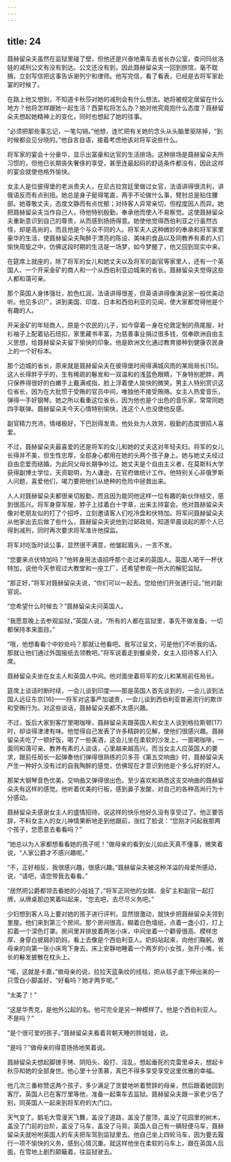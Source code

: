 ```yaml
---
---
---
```

title: 24
---




聂赫留朵夫虽然在监狱里碰了壁，但他还是兴奋地乘车去省长办公室，查问玛丝洛娃的减刑公文有没有到达。公文还没有到，因此聂赫留朵夫一回到旅馆，毫不耽搁，立刻写信把这事告诉谢列宁和律师。他写完信，看了看表，已经是去将军家赴宴的时候了。

在路上他又想到，不知道卡秋莎对她的减刑会有什么想法。她将被规定居留在什么地方？他将怎样跟她一起生活？西蒙松将怎么办？她对他究竟抱什么态度？聂赫留朵夫想起她精神上的变化，同时也想起了她的往事。

“必须把那些事忘记，一笔勾销。”他想，连忙把有关她的念头从头脑里驱除掉，“到时候都会见分晓的。”他自言自语，接着考虑他该对将军说些什么。

将军家的宴会十分豪华，显示出富豪和达官的生活排场。这种排场是聂赫留朵夫所习惯的，但他已长期丧失奢侈的享受，甚至连最起码的舒适条件都没有，因此这样的宴会就使他格外愉快。

女主人是位彼得堡的老派贵夫人，在尼古拉宫廷里做过女官，法语讲得很流利，讲俄语反而有点别扭。她总是身子挺得笔直，两手不论做什么事，臂肘总是贴住腰部。她尊敬丈夫，态度文静而有点忧郁；对待客人异常亲切，但程度因人而异。她把聂赫留朵夫当作自己人，待他特别殷勤，奉承他而使人不易察觉。这使聂赫留朵夫重新意识到自己的尊贵，从而感到扬扬得意。她使他觉得西伯利亚之行虽然古怪，却是高尚的，而且他是个与众不同的人。将军夫人这种微妙的奉承和将军家里豪华的生活，使聂赫留朵夫陶醉于漂亮的陈设、美味的食品以及同教养有素的人们愉快周旋之中，仿佛这段时期的生活是一场梦，如今梦醒了，他又回到现实中来。

在筵席上就座的，除了将军的女儿和她丈夫以及将军的副官等家里人，还有一个英国人、一个开采金矿的商人和一个从西伯利亚边城来的省长。聂赫留朵夫觉得这些人都和蔼可亲。

那个英国人身体强壮，脸色红润，法语讲得很差，但英语讲得像演说家一般优美动听。他见多识广，讲到美国、印度、日本和西伯利亚的见闻，使大家都觉得他是个有趣的人。

开采金矿的年轻商人，原是个农民的儿子，如今穿着一身在伦敦定制的燕尾服，衬衫袖子上配着钻石纽扣，家里藏书丰富，为慈善事业捐过很多钱，信奉欧洲自由主义思想，给聂赫留朵夫留下愉快的印象。他是欧洲文化通过教育接种到健康农民身上的一个好标本。

那个边城的省长，原来就是聂赫留朵夫在彼得堡时闹得满城风雨的某局局长[15]。这人长得胖乎乎的，生有稀疏的鬈发和一双温和的浅蓝色眼睛，下身特别肥胖，两只保养得很好的白嫩手上戴满戒指，脸上浮着使人愉快的微笑。男主人特别赏识这位省长，因为在大批惯于受贿的官员中间，唯独他不接受贿赂。女主人热爱音乐，弹得一手好钢琴。她之所以看重这位省长，因为他也是个出色的音乐家，常常同她四手联弹。聂赫留朵夫今天心情特别愉快，连这个人也没使他反感。

副官精力充沛，情绪极好，下巴刮得发青。他处处为人效劳，殷勤的态度很招人喜爱。

不过，聂赫留朵夫最喜爱的还是将军的女儿和她的丈夫这对年轻夫妇。将军的女儿长得并不美，但生性忠厚，全部身心都用在她的头两个孩子身上。她与她丈夫经过自由恋爱而结婚，为此同父母长期争吵过。她丈夫是个自由主义者，在莫斯科大学获得副博士学位，天资聪明，为人谦逊，在官府做统计工作。他特别关心非俄罗斯人问题，喜爱他们，竭力要把他们从绝种的危险中拯救出来。

人人对聂赫留朵夫都很亲切殷勤，而且因为能同他这样一位有趣的新伙伴结交，感到很高兴。将军身穿军服，脖子上挂着白十字章，出来主持宴会。他对聂赫留朵夫像对老朋友似的打了个招呼，立刻邀请客人们吃冷盘和伏特加。将军问聂赫留朵夫从他家出去后做了些什么，聂赫留朵夫说他到过邮政局，知道早晨谈起的那个人已得到减刑，同时再次要求将军准许他探监。

将军对吃饭时谈公事，显然很不满意，他皱起眉头，一言不发。

“您要来点伏特加吗？”他转身用法语招呼那个走过来的英国人。英国人喝干一杯伏特加，说他今天参观过大教堂和一座工厂，还希望参观一所大的解犯监狱。

“那正好，”将军对聂赫留朵夫说，“你们可以一起去。您给他们开张通行证。”他对副官说。

“您希望什么时候去？”聂赫留朵夫问英国人。

“我愿意晚上去参观监狱，”英国人说，“所有的人都在监狱里，事先不做准备，一切都保持本来面目。”

“哦，他想看看个中妙处吗？那就让他看吧。我写过呈文，可是他们不听我的话。那就让他们通过外国报纸去领教吧。”将军说着走到餐桌旁，女主人招待客人们入席。

聂赫留朵夫坐在女主人和英国人中间。他对面坐着将军的女儿和某局前任局长。

筵席上谈话时断时续，一会儿谈到印度——那是英国人首先谈到的，一会儿谈到法国人远征东京[16]——将军对这事严加谴责，一会儿谈到西伯利亚普遍流行的欺诈和受贿行为。对这些谈话，聂赫留朵夫都不太感兴趣。

不过，饭后大家到客厅里喝咖啡，聂赫留朵夫跟英国人和女主人谈到格拉斯顿[17]时，却谈得津津有味。他觉得自己发表了许多精辟的见解，使他们很感兴趣。聂赫留朵夫吃了一顿好饭，喝了一些美酒，这会儿坐在柔软的沙发上，一面喝咖啡，一面同和蔼可亲、教养有素的人谈话，心里越来越高兴。而当女主人应英国人的要求，跟前任局长一起弹奏他们弹得很熟练的贝多芬《第五交响曲》时，聂赫留朵夫产生一种好久没有过的自我陶醉的感觉，仿佛现在才意识到他是个多么好的好人。

那架大钢琴音色优美，交响曲又弹得很出色。至少喜欢和熟悉这支交响曲的聂赫留朵夫有这样的感觉。他听着优美的行板，感到鼻子发酸，对自己的各种高尚行为十分感动。

聂赫留朵夫感谢女主人的盛情招待，说这样的快乐他好久没有享受过了。他正要告辞，不料女主人的女儿神情果断地走到他跟前，涨红了脸说：“您刚才问起我那两个孩子，您愿意去看看吗？”

“她总以为人家都想看看她的孩子呢！”做母亲的看到女儿如此天真不懂事，微笑着说，“人家公爵才不感兴趣呢。”

“不，正好相反，我很感兴趣，很感兴趣。”聂赫留朵夫被这种洋溢的母爱所感动，说，“请吧，请您带我去看看。”

“居然把公爵都领去看她的小娃娃了，”将军正同他的女婿、金矿主和副官一起打牌，从牌桌那边笑着叫起来，“您去吧，去尽尽义务吧。”

少妇想到客人马上要对她的孩子进行评判，显然很激动，就快步把聂赫留朵夫领到里屋。他们来到第三个房间。那个房间很高，糊着白色墙纸，点着一盏小灯，灯上扣着一个深色灯罩。房间里并排放着两张小床，中间坐着一个颧骨很高、模样忠厚、身穿白披肩的奶妈，看上去像是个西伯利亚人。奶妈站起来，向他们鞠躬。做母亲的向第一张小床弯下身去，床上安静地睡着一个两岁的小女孩，张开小嘴，长长的鬈发披散在枕头上。

“喏，这就是卡嘉，”做母亲的说，拉拉天蓝条纹的线毯，把从毯子底下伸出来的一只雪白小脚盖好，“好看吗？她才两岁呢。”

“太美了！”

“这是华秀克，是他外公起的名。他可完全是另一种模样了。他是个西伯利亚人。不是吗？”

“是个很可爱的孩子。”聂赫留朵夫看着背朝天睡的胖娃娃，说。

“是吗？”做母亲的得意扬扬地笑着说。

聂赫留朵夫想起脚镣手铐、阴阳头、殴打、淫乱，想起垂死的克雷里卓夫，想起卡秋莎和她的全部身世。他心里十分羡慕，真巴不得多享受享受这里优雅的幸福。

他几次三番称赞这两个孩子，多少满足了贪婪地听着赞辞的母亲，然后跟着她回到客厅。英国人已在客厅里等他，准备一起乘车去监狱。聂赫留朵夫跟一家老少告了别，同英国人一起来到将军府的大门口。

天气变了。鹅毛大雪漫天飞舞，盖没了道路，盖没了屋顶，盖没了花园里的树木，盖没了门前的台阶，盖没了马车，盖没了马背。英国人自己有一辆轻便马车，聂赫留朵夫就吩咐英国人的车夫把车驾到监狱里去。他自己坐上四轮马车，因为要去履行一项不愉快的义务，感到心情沉重。就这样他坐在柔软的马车上，跟在英国人后面，在雪地上剧烈颠簸着，往监狱驶去。
